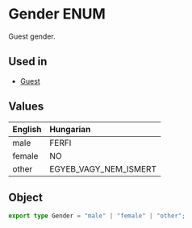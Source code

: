 # Gender ENUM
Guest gender.

## Used in
- [Guest](/schema-ntak/segments/guest#gender)

## Values
| English | Hungarian             |
|:--------|:----------------------|
| male    | FERFI                 |
| female  | NO                    |
| other   | EGYEB_VAGY_NEM_ISMERT |

## Object
```ts
export type Gender = "male" | "female" | "other";
```
